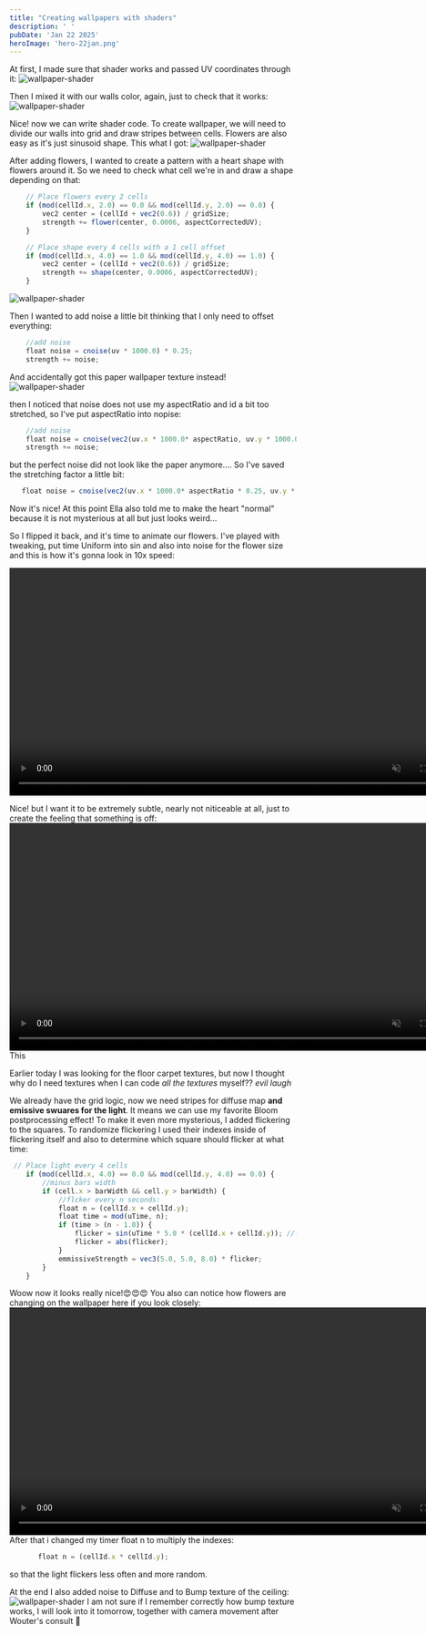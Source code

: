 ```yaml
---
title: "Creating wallpapers with shaders"
description: ' '
pubDate: 'Jan 22 2025'
heroImage: 'hero-22jan.png'
---
```


At first, I made sure that shader works and passed UV coordinates through it:
![wallpaper-shader](/shaders-research-blog/images/wallpaper-shader-1.png)

Then I mixed it with our walls color, again, just to check that it works:
![wallpaper-shader](/shaders-research-blog/images/wallpaper-shader-2.png)

Nice! now we can write shader code.
To create wallpaper, we will need to divide our walls into grid and draw stripes between cells.
Flowers are also easy as it's just sinusoid shape.
This what I got:
![wallpaper-shader](/shaders-research-blog/images/wallpaper-shader-3.png)

After adding flowers, I wanted to create a pattern with a heart shape with flowers around it. 
So we need to check what cell we're in and draw a shape depending on that:
```javascript
    // Place flowers every 2 cells
    if (mod(cellId.x, 2.0) == 0.0 && mod(cellId.y, 2.0) == 0.0) {
        vec2 center = (cellId + vec2(0.6)) / gridSize;
        strength += flower(center, 0.0006, aspectCorrectedUV);
    }

    // Place shape every 4 cells with a 1 cell offset
    if (mod(cellId.x, 4.0) == 1.0 && mod(cellId.y, 4.0) == 1.0) {
        vec2 center = (cellId + vec2(0.6)) / gridSize;
        strength += shape(center, 0.0006, aspectCorrectedUV);
    }

```
![wallpaper-shader](/shaders-research-blog/images/wallpaper-shader-4.png)

Then I wanted to add noise a little bit thinking that I only need to offset everything:
```javascript
    //add noise
    float noise = cnoise(uv * 1000.0) * 0.25;
    strength += noise;

```

And accidentally got this paper wallpaper texture instead!
![wallpaper-shader](/shaders-research-blog/images/wallpaper-shader-5.png)

then I noticed that noise does not use my aspectRatio and id a bit too stretched, so I've put aspectRatio into nopise:

```javascript
    //add noise
    float noise = cnoise(vec2(uv.x * 1000.0* aspectRatio, uv.y * 1000.0)) * 0.5;
    strength += noise;

```
but the perfect noise did not look like the paper anymore....
So I've saved the stretching factor a little bit:
```javascript
   float noise = cnoise(vec2(uv.x * 1000.0* aspectRatio * 0.25, uv.y * 1000.0)) * 0.3; 
```
Now it's nice! At this point Ella also told me to make the heart "normal" because it is not mysterious at all but just looks weird...

So I flipped it back, and it's time to animate our flowers. I've played with tweaking, put time Uniform into sin and also into noise for the flower size and this is how it's gonna look in 10x speed:

<video controls muted autopolay loop width="800" src="/shaders-research-blog/images/wallpaper-shader-6.mp4"></video>

Nice! but I want it to be extremely subtle, nearly not niticeable at all, just to create the feeling that something is off:
<video controls muted autopolay loop width="800" src="/shaders-research-blog/images/wallpaper-shader-7.mp4"></video>
This

Earlier today I was looking for the floor carpet textures, but now I thought why do I need textures when I can code *all the textures* myself?? *evil laugh*

We already have the grid logic, now we need stripes for diffuse map **and emissive swuares for the light**.
It means we can use my favorite Bloom postprocessing effect! 
To make it even more mysterious, I added flickering to the squares.
To randomize flickering I used their indexes inside of flickering itself and also to determine which square should flicker at what time:

```javascript
 // Place light every 4 cells
    if (mod(cellId.x, 4.0) == 0.0 && mod(cellId.y, 4.0) == 0.0) {
        //minus bars width
        if (cell.x > barWidth && cell.y > barWidth) {
            //flcker every n seconds:
            float n = (cellId.x + cellId.y);
            float time = mod(uTime, n);
            if (time > (n - 1.0)) {
                flicker = sin(uTime * 5.0 * (cellId.x + cellId.y)); //from -1 to 1
                flicker = abs(flicker);
            }
            emmissiveStrength = vec3(5.0, 5.0, 8.0) * flicker;
        }
    }
```
Woow now it looks really nice!😍😍😍
You also can notice how flowers are changing on the wallpaper here if you look closely:
<video controls muted autopolay loop width="800" src="/shaders-research-blog/images/wallpaper-shader-8.mp4"></video>
After that i changed my timer float n to multiply the indexes:
```javascript
       float n = (cellId.x * cellId.y);
```
so that the light flickers less often and more random.

At the end I also added noise to Diffuse and to Bump texture of the ceiling:
![wallpaper-shader](/shaders-research-blog/images/hero-22jan.png)
I am not sure if I remember correctly how bump texture works, I will look into it tomorrow, together with camera movement after Wouter's consult 👀
